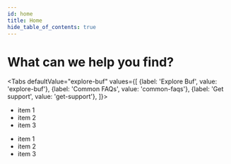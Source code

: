 ```yaml
---
id: home
title: Home
hide_table_of_contents: true
---
```



# What can we help you find?

<Cards>
  <Card
    name="✨ Getting Started"
    url="guides"
    description="Get started with Buf in no time and revolutionize the way you work with Protocol Buffers."
  />
  <Card
    name="💨 Quick Start"
    url="installation"
    description="Download and install Buf on your machine in a few easy steps."
  />
  <Card
    name="🚘 Guides"
    url="guides"
    description="Learn Buf basics and the benefits of Schema Driven Development"
  />
  <Card
    name="📚 Manuals"
    url="manuals"
    description="Browse through the manuals and lean how to use Buf products."
  />
  <Card
    name="🔎 Reference"
    url="reference/buf/index"
    description="Browse through the CLI and API reference documentation."
  />
</Cards>


<Tabs
defaultValue="explore-buf"
values={[
  {label: 'Explore Buf', value: 'explore-buf'},
  {label: 'Common FAQs', value: 'common-faqs'},
  {label: 'Get support', value: 'get-support'},
]}>
<TabItem value="explore-buf">


</TabItem>
<TabItem value="common-faqs">

  - item 1
  - item 2
  - item 3

</TabItem>
<TabItem value="get-support">

  - item 1
  - item 2
  - item 3

</TabItem>
</Tabs>